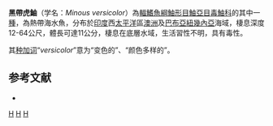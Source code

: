 {{Speciesbox 
| taxon = Minous versicolor
| status = NE
| status_system = IUCN3.1
| authority =  [[Ogilby|Ogilby]], 1910
| synonyms = 
}}
'''黑帶虎鮋'''（学名：''Minous versicolor''）為[[輻鰭魚綱|輻鰭魚綱]][[鮋形目|鮋形目]][[鮋亞目|鮋亞目]][[毒鮋科|毒鮋科]]的其中一[[種|種]]，為熱帶海水魚，分布於[[印度|印度]]西[[太平洋|太平洋]]區[[澳洲|澳洲]]及[[巴布亞紐幾內亞|巴布亞紐幾內亞]]海域，棲息深度12-64公尺，體長可達11公分，棲息在底層水域，生活習性不明，具有毒性。

其[[种加词|种加词]]“''versicolor''”意为“变色的”、“颜色多样的”。

==参考文献==
*{{FishBase_species|genus=Minous|species=versicolor|year=2014|month=5}}

{{Taxonbar|from=Q2161200}}

[[Category:有毒魚類|H]]
[[Category:虎鮋屬|H]]
[[Category:1910年描述的鱼类|H]]